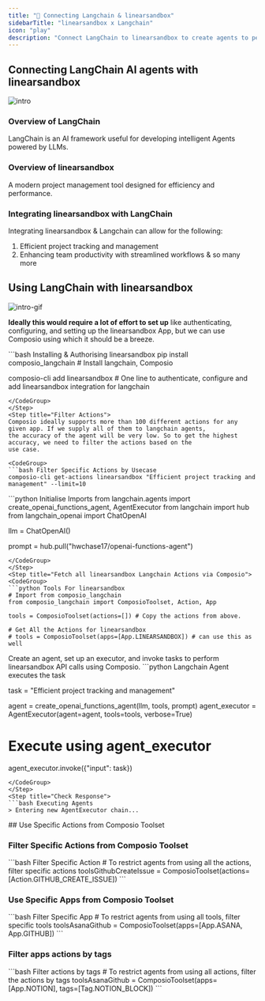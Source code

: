 ```yaml
---
title: "🚀 Connecting Langchain & linearsandbox"
sidebarTitle: "linearsandbox x Langchain"
icon: "play"
description: "Connect LangChain to linearsandbox to create agents to perform tasks using natural language"
---
```


## Connecting LangChain AI agents with linearsandbox
![intro](/media/intro.jpg)

### Overview of LangChain

LangChain is an AI framework useful for developing intelligent Agents powered by LLMs.

### Overview of linearsandbox

A modern project management tool designed for efficiency and performance.

### Integrating linearsandbox with LangChain

Integrating linearsandbox & Langchain can allow for the following:

1. Efficient project tracking and management
2. Enhancing team productivity with streamlined workflows
& so many more

## Using LangChain with linearsandbox
![intro-gif](/media/intro.gif)
<Steps>
<Step title="Setting Up the Environment">

**Ideally this would require a lot of effort to set up** like authenticating, configuring, and setting up the linearsandbox App, but we can use Composio using which it should be a breeze.

<CodeGroup>
```bash Installing & Authorising linearsandbox
pip install composio_langchain # Install langchain, Composio 

composio-cli add linearsandbox # One line to authenticate, configure and add linearsandbox integration for langchain
```
</CodeGroup>
</Step>
<Step title="Filter Actions">
Composio ideally supports more than 100 different actions for any given app. If we supply all of them to langchain agents, 
the accuracy of the agent will be very low. So to get the highest accuracy, we need to filter the actions based on the 
use case.

<CodeGroup>
```bash Filter Specific Actions by Usecase
composio-cli get-actions linearsandbox "Efficient project tracking and management" --limit=10
```
</CodeGroup>

</Step>
<Step title="Import Base Packages">

<CodeGroup>
```python Initialise Imports
from langchain.agents import create_openai_functions_agent, AgentExecutor
from langchain import hub
from langchain_openai import ChatOpenAI


llm = ChatOpenAI()

prompt = hub.pull("hwchase17/openai-functions-agent")
```
</CodeGroup>
</Step>
<Step title="Fetch all linearsandbox Langchain Actions via Composio">
<CodeGroup>
```python Tools For linearsandbox
# Import from composio_langchain
from composio_langchain import ComposioToolset, Action, App

tools = ComposioToolset(actions=[]) # Copy the actions from above. 

# Get All the Actions for linearsandbox
# tools = ComposioToolset(apps=[App.LINEARSANDBOX]) # can use this as well
```
</CodeGroup>
</Step>
<Step title="Execute the Agent">
Create an agent, set up an executor, and invoke tasks to perform linearsandbox API calls using Composio. 
<CodeGroup>
```python Langchain Agent executes the task

task = "Efficient project tracking and management"

agent = create_openai_functions_agent(llm, tools, prompt)
agent_executor = AgentExecutor(agent=agent, tools=tools, verbose=True)

# Execute using agent_executor
agent_executor.invoke({"input": task})
```
</CodeGroup>
</Step>
<Step title="Check Response">
```bash Executing Agents
> Entering new AgentExecutor chain...
```
</Step>
</Steps>
## Use Specific Actions from Composio Toolset

### Filter Specific Actions from Composio Toolset

<CodeGroup>
```bash Filter Specific Action
# To restrict agents from using all the actions, filter specific actions
toolsGithubCreateIssue = ComposioToolset(actions=[Action.GITHUB_CREATE_ISSUE])
```
</CodeGroup>

### Use Specific Apps from Composio Toolset
<CodeGroup>
```bash Filter Specific App
# To restrict agents from using all tools, filter specific tools
toolsAsanaGithub = ComposioToolset(apps=[App.ASANA, App.GITHUB])
```
</CodeGroup>

### Filter apps actions by tags 
<CodeGroup>
```bash Filter actions by tags
# To restrict agents from using all actions, filter the actions by tags
toolsAsanaGithub = ComposioToolset(apps=[App.NOTION], tags=[Tag.NOTION_BLOCK])
```
</CodeGroup>

